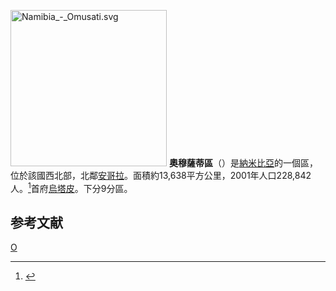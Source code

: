 [[File:Namibia_-_Omusati.svg|250px]]
'''奧穆薩蒂區'''（{{lang-en|Omusati Region}}）是[[納米比亞|納米比亞]]的一個區，位於該國西北部，北鄰[[安哥拉|安哥拉]]。面積約13,638平方公里，2001年人口228,842人。<ref>{{Cite web |url=http://www.npc.gov.na/census/ |title=2001年人口普查 |access-date=2008-06-13 |archive-date=2008-10-10 |archive-url=https://web.archive.org/web/20081010092508/http://www.npc.gov.na/census/ |dead-url=yes }}</ref>首府[[烏塔皮|烏塔皮]]。下分9分區。

==参考文献==
{{Reflist}}

{{納米比亞行政區劃}}

[[Category:纳米比亚大区|O]]